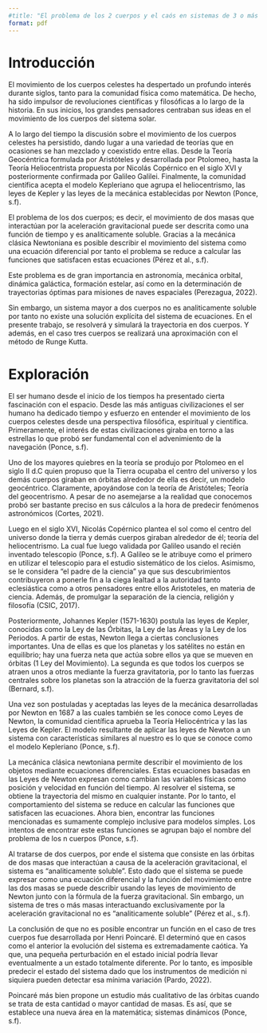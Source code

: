 ```yaml
---
#title: "El problema de los 2 cuerpos y el caós en sistemas de 3 o más cuerpos"
format: pdf 
---
```


```{=tex}
\begin{center}
    {\Large\textbf{El problema de los 2 cuerpos y el caós en sistemas de 3 o más cuerpos}}\par 
    \vspace{0.15cm}
 \large{Proyecto del curso CA0305 - Herramientas de Ciencia de Datos II}
 \\ \vspace{0.3cm}
 
    \normalsize
    \raggedleft
    Jose Andrey Prado Rojas C36174$^{*1}$, Debbie Con Ortega C32250$^{*2}$, Aarón Jesús Retana Castro C26400$^{*3}$ \par 
    \vspace{0.15cm}
    \centering
    
    \textit{$^*$Estudiantes de Ciencias Actuariales Pura, Escuela de Matemática, Universidad de Costa Rica. San José, Costa Rica. Junio, 2025}\par 
    \vspace{0.15cm}
    \raggedright
    
    \textit{$^1$\href{joseandrey.prado@ucr.ac.cr}{joseandrey.prado@ucr.ac.cr}, $^2$\href{debbie.con@ucr.ac.cr}{debbie.con@ucr.ac.cr}, $^3$\href{jesus.retana@ucr.ac.cr}{jesus.retana@ucr.ac.cr}}
    \noindent
    \rule{\linewidth}{0.5mm}
\end{center}
```
# Introducción

El movimiento de los cuerpos celestes ha despertado un profundo interés durante siglos, tanto para la comunidad física como matemática. De hecho, ha sido impulsor de revoluciones científicas y filosóficas a lo largo de la historia. En sus inicios, los grandes pensadores centraban sus ideas en el movimiento de los cuerpos del sistema solar.

A lo largo del tiempo la discusión sobre el movimiento de los cuerpos celestes ha persistido, dando lugar a una variedad de teorías que en ocasiones se han mezclado y coexistido entre ellas. Desde la Teoría Geocéntrica formulada por Aristóteles y desarrollada por Ptolomeo, hasta la Teoría Heliocentrista propuesta por Nicolás Copérnico en el siglo XVI y posteriormente confirmada por Galileo Galilei. Finalmente, la comunidad científica acepta el modelo Kepleriano que agrupa el heliocentrismo, las leyes de Kepler y las leyes de la mecánica establecidas por Newton (Ponce, s.f).

El problema de los dos cuerpos; es decir, el movimiento de dos masas que interactúan por la aceleración gravitacional puede ser descrita como una función de tiempo y es analiticamente soluble. Gracias a la mecánica clásica Newtoniana es posible describir el movimiento del sistema como una ecuación diferencial por tanto el problema se reduce a calcular las funciones que satisfacen estas ecuaciones (Pérez et al., s.f).

Este problema es de gran importancia en astronomía, mecánica orbital, dinámica galáctica, formación estelar, así como en la determinación de trayectorias óptimas para misiones de naves espaciales (Perezagua, 2022).

Sin embargo, un sistema mayor a dos cuerpos no es analiticamente soluble por tanto no existe una solución explícita del sistema de ecuaciones. En el presente trabajo, se resolverá y simulará la trayectoria en dos cuerpos. Y además, en el caso tres cuerpos se realizará una aproximación con el método de Runge Kutta.

# Exploración

El ser humano desde el inicio de los tiempos ha presentado cierta fascinación con el espacio. Desde las más antiguas civilizaciones el ser humano ha dedicado tiempo y esfuerzo en entender el movimiento de los cuerpos celestes desde una perspectiva filosófica, espiritual y científica. Primeramente, el interés de estas civilizaciones giraba en torno a las estrellas lo que probó ser fundamental con el advenimiento de la navegación (Ponce, s.f).

Uno de los mayores quiebres en la teoría se produjo por Ptolomeo en el siglo II d.C quien propuso que la Tierra ocupaba el centro del universo y los demás cuerpos giraban en órbitas alrededor de ella es decir, un modelo geocéntrico. Claramente, apoyándose con la teoría de Aristóteles; Teoría del geocentrismo. A pesar de no asemejarse a la realidad que conocemos probó ser bastante preciso en sus cálculos a la hora de predecir fenómenos astronómicos (Cortes, 2021).

Luego en el siglo XVI, Nicolás Copérnico plantea el sol como el centro del universo donde la tierra y demás cuerpos giraban alrededor de él; teoría del heliocentrismo. La cual fue luego validada por Galileo usando el recién inventado telescopio (Ponce, s.f). A Galileo se le atribuye como el primero en utilizar el telescopio para el estudio sistemático de los cielos. Asimismo, se le considera “el padre de la ciencia” ya que sus descubrimientos contribuyeron a ponerle fin a la ciega lealtad a la autoridad tanto eclesiástica como a otros pensadores entre ellos Aristoteles, en materia de ciencia. Además, de promulgar la separación de la ciencia, religión y filosofía (CSIC, 2017).

Posteriormente, Johannes Kepler (1571-1630) postula las leyes de Kepler, conocidas como la Ley de las Órbitas, la Ley de las Áreas y la Ley de los Periodos. A partir de estas, Newton llega a ciertas conclusiones importantes. Una de ellas es que los planetas y los satélites no están en equilibrio; hay una fuerza neta que actúa sobre ellos ya que se mueven en órbitas (1 Ley del Movimiento). La segunda es que todos los cuerpos se atraen unos a otros mediante la fuerza gravitatoria, por lo tanto las fuerzas centrales sobre los planetas son la atracción de la fuerza gravitatoria del sol (Bernard, s.f).

Una vez son postuladas y aceptadas las leyes de la mecánica desarrolladas por Newton en 1687 a las cuales también se les conoce como Leyes de Newton, la comunidad científica aprueba la Teoría Heliocéntrica y las las Leyes de Kepler. El modelo resultante de aplicar las leyes de Newton a un sistema con características similares al nuestro es lo que se conoce como el modelo Kepleriano (Ponce, s.f).

La mecánica clásica newtoniana permite describir el movimiento de los objetos mediante ecuaciones diferenciales. Estas ecuaciones basadas en las Leyes de Newton expresan como cambian las variables físicas como posición y velocidad en función del tiempo. Al resolver el sistema, se obtiene la trayectoria del mismo en cualquier instante. Por lo tanto, el comportamiento del sistema se reduce en calcular las funciones que satisfacen las ecuaciones. Ahora bien, encontrar las funciones mencionadas es sumamente complejo inclusive para modelos simples. Los intentos de encontrar este estas funciones se agrupan bajo el nombre del problema de los n cuerpos (Ponce, s.f).

Al tratarse de dos cuerpos, por ende el sistema que consiste en las órbitas de dos masas que interactúan a causa de la aceleración gravitacional, el sistema es “analiticamente soluble”. Esto dado que el sistema se puede expresar como una ecuación diferencial y la función del movimiento entre las dos masas se puede describir usando las leyes de movimiento de Newton junto con la fórmula de la fuerza gravitacional. Sin embargo, un sistema de tres o más masas interactuando exclusivamente por la aceleración gravitacional no es “analiticamente soluble” (Pérez et al., s.f).

La conclusión de que no es posible encontrar un función en el caso de tres cuerpos fue desarrollada por Henri Poincaré. El determinó que en casos como el anterior la evolución del sistema es extremadamente caótica. Ya que, una pequeña perturbación en el estado inicial podría llevar eventualmente a un estado totalmente diferente. Por lo tanto, es imposible predecir el estado del sistema dado que los instrumentos de medición ni siquiera pueden detectar esa mínima variación (Pardo, 2022).

Poincaré más bien propone un estudio más cualitativo de las órbitas cuando se trata de esta cantidad o mayor cantidad de masas. Es así, que se establece una nueva área en la matemática; sistemas dinámicos (Ponce, s.f).
